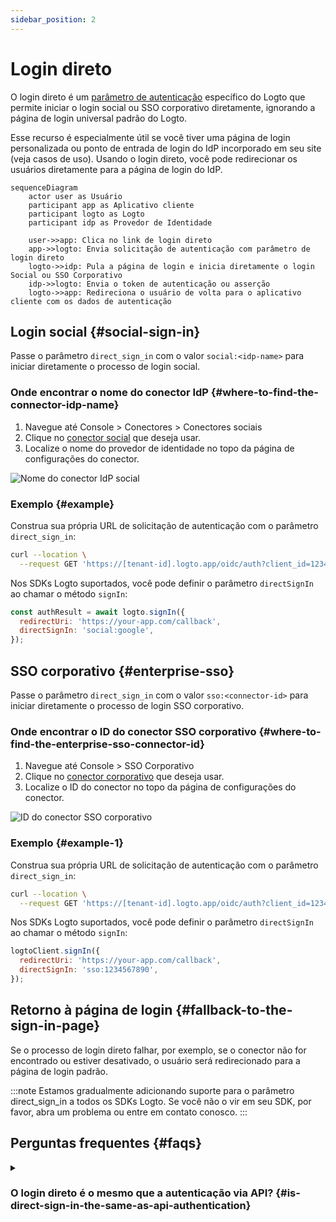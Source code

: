 ```yaml
---
sidebar_position: 2
---
```


# Login direto

O login direto é um [parâmetro de autenticação](/end-user-flows/authentication-parameters) específico do Logto que permite iniciar o login social ou SSO corporativo diretamente, ignorando a página de login universal padrão do Logto.

Esse recurso é especialmente útil se você tiver uma página de login personalizada ou ponto de entrada de login do IdP incorporado em seu site (veja casos de uso). Usando o login direto, você pode redirecionar os usuários diretamente para a página de login do IdP.

```mermaid
sequenceDiagram
    actor user as Usuário
    participant app as Aplicativo cliente
    participant logto as Logto
    participant idp as Provedor de Identidade

    user->>app: Clica no link de login direto
    app->>logto: Envia solicitação de autenticação com parâmetro de login direto
    logto->>idp: Pula a página de login e inicia diretamente o login Social ou SSO Corporativo
    idp->>logto: Envia o token de autenticação ou asserção
    logto->>app: Redireciona o usuário de volta para o aplicativo cliente com os dados de autenticação
```

## Login social \{#social-sign-in}

Passe o parâmetro `direct_sign_in` com o valor `social:<idp-name>` para iniciar diretamente o processo de login social.

### Onde encontrar o nome do conector IdP \{#where-to-find-the-connector-idp-name}

1. Navegue até <CloudLink to="/connectors/social">Console > Conectores > Conectores sociais</CloudLink>
2. Clique no [conector social](/connectors/social-connectors) que deseja usar.
3. Localize o nome do provedor de identidade no topo da página de configurações do conector.

![Nome do conector IdP social](./assets/direct-sign-in-social-name.png)

### Exemplo \{#example}

Construa sua própria URL de solicitação de autenticação com o parâmetro `direct_sign_in`:

```sh
curl --location \
  --request GET 'https://[tenant-id].logto.app/oidc/auth?client_id=1234567890&...&direct_sign_in=social:google'
```

Nos SDKs Logto suportados, você pode definir o parâmetro `directSignIn` ao chamar o método `signIn`:

```javascript
const authResult = await logto.signIn({
  redirectUri: 'https://your-app.com/callback',
  directSignIn: 'social:google',
});
```

## SSO corporativo \{#enterprise-sso}

Passe o parâmetro `direct_sign_in` com o valor `sso:<connector-id>` para iniciar diretamente o processo de login SSO corporativo.

### Onde encontrar o ID do conector SSO corporativo \{#where-to-find-the-enterprise-sso-connector-id}

1. Navegue até <CloudLink to="/enterprise-sso">Console > SSO Corporativo</CloudLink>
2. Clique no [conector corporativo](/connectors/enterprise-connectors) que deseja usar.
3. Localize o ID do conector no topo da página de configurações do conector.

![ID do conector SSO corporativo](./assets/direct-sign-in-enterprise-sso.png)

### Exemplo \{#example-1}

Construa sua própria URL de solicitação de autenticação com o parâmetro `direct_sign_in`:

```sh
curl --location \
  --request GET 'https://[tenant-id].logto.app/oidc/auth?client_id=1234567890&...&direct_sign_in=sso:1234567890'
```

Nos SDKs Logto suportados, você pode definir o parâmetro `directSignIn` ao chamar o método `signIn`:

```javascript
logtoClient.signIn({
  redirectUri: 'https://your-app.com/callback',
  directSignIn: 'sso:1234567890',
});
```

## Retorno à página de login \{#fallback-to-the-sign-in-page}

Se o processo de login direto falhar, por exemplo, se o conector não for encontrado ou estiver desativado, o usuário será redirecionado para a página de login padrão.

:::note
Estamos gradualmente adicionando suporte para o parâmetro direct_sign_in a todos os SDKs Logto. Se você não o vir em seu SDK, por favor, abra um problema ou entre em contato conosco.
:::

## Perguntas frequentes \{#faqs}

<details>
  <summary>

### O login direto é o mesmo que a autenticação via API? \{#is-direct-sign-in-the-same-as-api-authentication}

</summary>

Não, o login direto é um parâmetro de fluxo de usuário que permite pular a página de login padrão do Logto e redirecionar os usuários diretamente para a página de login do provedor de SSO social ou corporativo. Ao contrário da autenticação baseada em API, o usuário ainda precisa ser redirecionado primeiro para o endpoint de autenticação do Logto para iniciar o processo de login.

</details>
